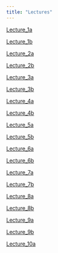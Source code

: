 ```yaml
---
title: "Lectures"
---
```


[Lecture_1a](Lecture_Folder/Week1a.qmd)

[Lecture_1b](Lecture_Folder/Week1b.qmd)

[Lecture_2a](Lecture_Folder/Week2a.qmd)

[Lecture_2b](Lecture_Folder/Week2b.qmd)

[Lecture_3a](Lecture_Folder/Week3a.qmd)

[Lecture_3b](Lecture_Folder/Week3b.qmd)

[Lecture_4a](Lecture_Folder/Week4a.qmd)

[Lecture_4b](Lecture_Folder/Week4b.qmd)

[Lecture_5a](Lecture_Folder/Week5a.qmd)

[Lecture_5b](Lecture_Folder/Week5b.qmd)

[Lecture_6a](Lecture_Folder/Week6a.qmd)

[Lecture_6b](Lecture_Folder/Week6b.qmd)

[Lecture_7a](Lecture_Folder/Week7a.qmd)

[Lecture_7b](Lecture_Folder/Week7b.qmd)

[Lecture_8a](Lecture_Folder/Week8a.qmd)

[Lecture_8b](Lecture_Folder/Week8b.qmd)

[Lecture_9a](Lecture_Folder/Week9a.qmd)

[Lecture_9b](Lecture_Folder/Week9b.qmd)

[Lecture_10a](Lecture_Folder/Week10a.qmd)
